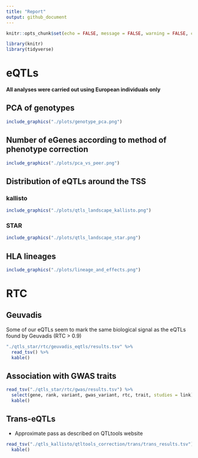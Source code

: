 ```yaml
---
title: "Report"
output: github_document
---
```


```r
knitr::opts_chunk$set(echo = FALSE, message = FALSE, warning = FALSE, comment = "")
```

```r
library(knitr)
library(tidyverse)
```

# eQTLs

**All analyses were carried out using European individuals only**

## PCA of genotypes

```r
include_graphics("./plots/genotype_pca.png")
```

## Number of eGenes according to method of phenotype correction

```r
include_graphics("./plots/pca_vs_peer.png")
```

## Distribution of eQTLs around the TSS

### kallisto

```r
include_graphics("./plots/qtls_landscape_kallisto.png")
```

### STAR

```r
include_graphics("./plots/qtls_landscape_star.png")
```

## HLA lineages

```r
include_graphics("./plots/lineage_and_effects.png")
```

# RTC

## Geuvadis

Some of our eQTLs seem to mark the same biological signal as the eQTLs found by
Geuvadis (RTC > 0.9)

```r
"./qtls_star/rtc/geuvadis_eqtls/results.tsv" %>%
  read_tsv() %>%
  kable()
```

## Association with GWAS traits

```r
read_tsv("./qtls_star/rtc/gwas/results.tsv") %>%
  select(gene, rank, variant, gwas_variant, rtc, trait, studies = link) %>%
  kable()
```

## Trans-eQTLs

- Approximate pass as described on QTLtools website

```r
read_tsv("./qtls_kallisto/qtltools_correction/trans/trans_results.tsv") %>%
  kable()
```
